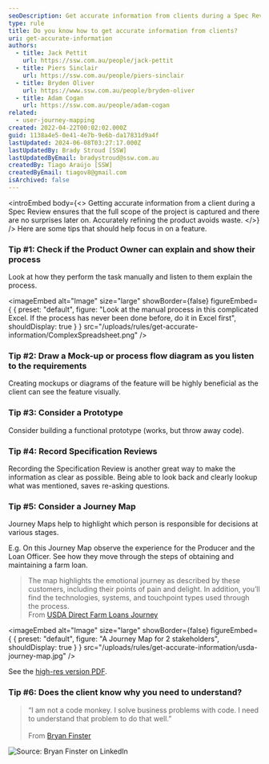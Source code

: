 ```yaml
---
seoDescription: Get accurate information from clients during a Spec Review by understanding their process, creating mockups or diagrams, considering prototypes, recording reviews, and using Journey Maps to highlight key decisions.
type: rule
title: Do you know how to get accurate information from clients?
uri: get-accurate-information
authors:
  - title: Jack Pettit
    url: https://ssw.com.au/people/jack-pettit
  - title: Piers Sinclair
    url: https://ssw.com.au/people/piers-sinclair
  - title: Bryden Oliver
    url: https://www.ssw.com.au/people/bryden-oliver
  - title: Adam Cogan
    url: https://ssw.com.au/people/adam-cogan
related:
  - user-journey-mapping
created: 2022-04-22T00:02:02.000Z
guid: 1138a4e5-0e41-4e7b-9e6b-da17831d9a4f
lastUpdated: 2024-06-08T03:27:17.000Z
lastUpdatedBy: Brady Stroud [SSW]
lastUpdatedByEmail: bradystroud@ssw.com.au
createdBy: Tiago Araújo [SSW]
createdByEmail: tiagov8@gmail.com
isArchived: false
---
```


<introEmbed
  body={<>
Getting accurate information from a client during a Spec Review ensures that the full scope of the project is captured and there are no surprises later on. Accurately refining the product avoids waste.
  </>}
/>
Here are some tips that should help focus in on a feature.

### Tip #1: Check if the Product Owner can explain and show their process

Look at how they perform the task manually and listen to them explain the process.


<imageEmbed
  alt="Image"
  size="large"
  showBorder={false}
  figureEmbed={ {
    preset: "default",
    figure: "Look at the manual process in this complicated Excel. If the process has never been done before, do it in Excel first",
    shouldDisplay: true
  } }
  src="/uploads/rules/get-accurate-information/ComplexSpreadsheet.png"
/>

### Tip #2: Draw a Mock-up or process flow diagram as you listen to the requirements

Creating mockups or diagrams of the feature will be highly beneficial as the client can see the feature visually.

### Tip #3: Consider a Prototype

Consider building a functional prototype (works, but throw away code).

### Tip #4: Record Specification Reviews

Recording the Specification Review is another great way to make the information as clear as possible. Being able to look back and clearly lookup what was mentioned, saves re-asking questions.

### Tip #5: Consider a Journey Map

Journey Maps help to highlight which person is responsible for decisions at various stages.

E.g. On this Journey Map observe the experience for the Producer and the Loan Officer. See how they move through the steps of obtaining and maintaining a farm loan.

> The map highlights the emotional journey as described by these customers, including their points of pain and delight. In addition, you’ll find the technologies, systems, and touchpoint types used through the process.\
>  From [USDA Direct Farm Loans Journey](https://coe.gsa.gov/coe/farm-loans/index.html#journeymap)


<imageEmbed
  alt="Image"
  size="large"
  showBorder={false}
  figureEmbed={ {
    preset: "default",
    figure: "A Journey Map for 2 stakeholders",
    shouldDisplay: true
  } }
  src="/uploads/rules/get-accurate-information/usda-journey-map.jpg"
/>

See the [high-res version PDF](Direct-Farm-Loans-Journey-Map.pdf).

### Tip #6: Does the client know why you need to understand?

> “I am not a code monkey. I solve business problems with code. I need to understand that problem to do that well.”\
> \
>  From [Bryan Finster](https://www.linkedin.com/posts/reneschulte_developer-softwareengineering-engineering-activity-6922838921693294592-pNRg/)

![Source: Bryan Finster on LinkedIn](/uploads/rules/get-accurate-information/1650533417256.jpeg)
